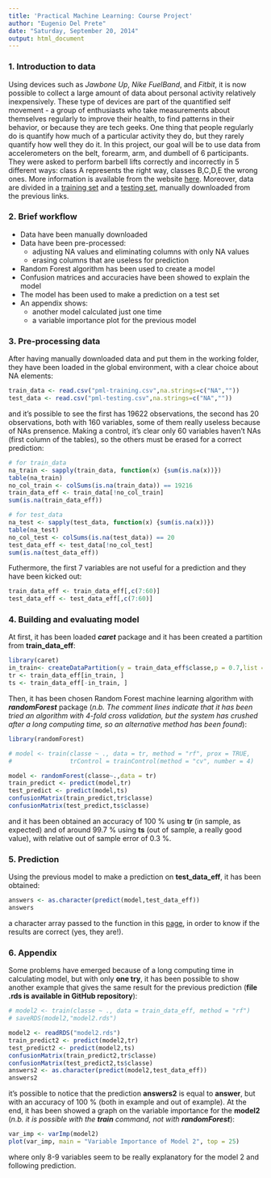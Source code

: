 ```yaml
---
title: 'Practical Machine Learning: Course Project'
author: "Eugenio Del Prete"
date: "Saturday, September 20, 2014"
output: html_document
---
```



### 1. Introduction to data
Using devices such as _Jawbone Up_, _Nike FuelBand_, and _Fitbit_, it is now possible to collect a large amount of data about personal activity relatively inexpensively. These type of devices are part of the quantified self movement - a group of enthusiasts who take measurements about themselves regularly to improve their health, to find patterns in their behavior, or because they are tech geeks. One thing that people regularly do is quantify how much of a particular activity they do, but they rarely quantify how well they do it. In this project, our goal will be to use data from accelerometers on the belt, forearm, arm, and dumbell of 6 participants. They were asked to perform barbell lifts correctly and incorrectly in 5 different ways: class A represents the right way, classes B,C,D,E the wrong ones. More information is available from the website [here][1]. Moreover, data are divided in a [training set][2] and a [testing set][3], manually downloaded from the previous links.


### 2. Brief workflow
* Data have been manually downloaded
* Data have been pre-processed:
    * adjusting NA values and eliminating columns with only NA values
    * erasing columns that are useless for prediction
* Random Forest algorithm has been used to create a model
* Confusion matrices and accuracies have been showed to explain the model
* The model has been used to make a prediction on a test set
* An appendix shows:
    * another model calculated just one time
    * a variable importance plot for the previous model


### 3. Pre-processing data
After having manually downloaded data and put them in the working folder, they have been loaded in the global environment, with a clear choice about NA elements:

```r
train_data <- read.csv("pml-training.csv",na.strings=c("NA",""))
test_data <- read.csv("pml-testing.csv",na.strings=c("NA",""))
```

and it's possible to see the first has 19622 observations, the second has 20 observations, both with 160 variables, some of them really useless because of NAs prensence. Making a control, it's clear only 60 variables haven't NAs (first column of the tables), so the others must be erased for a correct prediction:

```r
# for train_data
na_train <- sapply(train_data, function(x) {sum(is.na(x))})
table(na_train)
no_col_train <- colSums(is.na(train_data)) == 19216
train_data_eff <- train_data[!no_col_train]
sum(is.na(train_data_eff))

# for test_data
na_test <- sapply(test_data, function(x) {sum(is.na(x))})
table(na_test)
no_col_test <- colSums(is.na(test_data)) == 20
test_data_eff <- test_data[!no_col_test]
sum(is.na(test_data_eff))
```

Futhermore, the first 7 variables are not useful for a prediction and they have been kicked out:

```r
train_data_eff <- train_data_eff[,c(7:60)]
test_data_eff <- test_data_eff[,c(7:60)]
```


### 4. Building and evaluating model
At first, it has been loaded **_caret_** package and it has been created a partition from **train_data_eff**:

```r
library(caret)
in_train<- createDataPartition(y = train_data_eff$classe,p = 0.7,list = FALSE)
tr <- train_data_eff[in_train, ]
ts <- train_data_eff[-in_train, ]
```

Then, it has been chosen Random Forest machine learning algorithm with **_randomForest_** package (_n.b. The comment lines indicate that it has been tried an algorithm with 4-fold cross validation, but the system has crushed after a long computing time, so an alternative method has been found_):

```r
library(randomForest)

# model <- train(classe ~ ., data = tr, method = "rf", prox = TRUE, 
#                trControl = trainControl(method = "cv", number = 4)

model <- randomForest(classe~.,data = tr)
train_predict <- predict(model,tr)
test_predict <- predict(model,ts)
confusionMatrix(train_predict,tr$classe)
confusionMatrix(test_predict,ts$classe)
```

and it has been obtained an accuracy of 100 % using **tr** (in sample, as expected) and of around 99.7 % using **ts** (out of sample, a really good value), with relative out of sample error of 0.3 %.


### 5. Prediction

Using the previous model to make a prediction on **test_data_eff**, it has been obtained:

```r
answers <- as.character(predict(model,test_data_eff))
answers
```

a character array passed to the function in this [page][4], in order to know if the results are correct (yes, they are!).


### 6. Appendix
Some problems have emerged because of a long computing time in calculating model, but with only **one try**, it has been possible to show another example that gives the same result for the previous prediction (**file .rds is available in GitHub repository**):

```r
# model2 <- train(classe ~ ., data = train_data_eff, method = "rf")
# saveRDS(model2,"model2.rds")

model2 <- readRDS("model2.rds")
train_predict2 <- predict(model2,tr)
test_predict2 <- predict(model2,ts)
confusionMatrix(train_predict2,tr$classe)
confusionMatrix(test_predict2,ts$classe)
answers2 <- as.character(predict(model2,test_data_eff))
answers2
```

it's possible to notice that the prediction **answers2** is equal to **answer**, but with an accuracy of 100 % (both in example and out of example). At the end, it has been showed a graph on the variable importance for the **model2** (_n.b. it is possible with the **_train_** command, not with **_randomForest_**_):

```r
var_imp <- varImp(model2)
plot(var_imp, main = "Variable Importance of Model 2", top = 25)
```

where only 8-9 variables seem to be really explanatory for the model 2 and following prediction.



[1]: http://groupware.les.inf.puc-rio.br/har
[2]: https://d396qusza40orc.cloudfront.net/predmachlearn/pml-training.csv
[3]: https://d396qusza40orc.cloudfront.net/predmachlearn/pml-testing.csv
[4]: https://class.coursera.org/predmachlearn-005/assignment/view?assignment_id=5